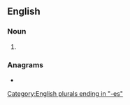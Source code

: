 ==English==

===Noun===
{{head|en|noun plural form}}

# {{plural of|biatch|lang=en}}

===Anagrams===
* {{anagrams|en|Thebaics|ice baths|icebaths}}

[[Category:English plurals ending in "-es"]]